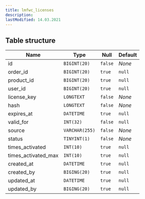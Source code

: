 ```yaml
---
title: lmfwc_licenses
description:
lastModified: 14.03.2021
---
```


## Table structure

Name | Type | Null | Default
--- | --- | --- | --- |
id <i class="fas fa-key" title="Primary"></i> | `BIGINT(20)` | `false` | *None*
order_id | `BIGINT(20)` | `true` | `null`
product_id | `BIGINT(20)` | `true` | `null`
user_id | `BIGINT(20)` | `true` | `null`
license_key | `LONGTEXT` | `false` | *None*
hash | `LONGTEXT` | `false` | *None*
expires_at | `DATETIME` | `true` | `null`
valid_for | `INT(32)` | `false` | `null`
source | `VARCHAR(255)` | `false` | *None*
status | `TINYINT(1)` | `false` | *None*
times_activated | `INT(10)` | `true` | `null`
times_activated_max | `INT(10)` | `true` | `null`
created_at | `DATETIME` | `true` | `null`
created_by | `BIGING(20)` | `true` | `null`
updated_at | `DATETIME` | `true` | `null`
updated_by | `BIGING(20)` | `true` | `null`
